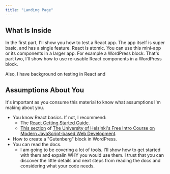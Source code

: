 ```yaml
---
title: "Landing Page"
---
```



## What Is Inside

In the first part, I'll show you how to test a React app. The app itself is super basic, and has a single feature. React is atomic. You can use this mini-app or its components in a larger app. For example a WordPress block. That's part two, I'll show how to use re-usable React components in a WordPress block.

Also, I have background on testing in React and

## Assumptions About You

It's important as you consume this material to know what assumptions I'm making about you.

- You know React basics. If not, I recommend:
  - The [React Getting Started Guide](https://reactjs.org/docs/getting-started.html).
  - [This section](https://fullstackopen.com/en/part2) of [The University of Helsinki's Free Intro Course on Modern JavaScript-based Web Development](https://fullstackopen.com/).
- How to create a "Gutenberg" block in WordPress.
- You can read the docs.
  - I am going to be covering a lot of tools. I'll show how to get started with them and expalin WHY you would use them. I trust that you can discover the little details and next steps from reading the docs and considering what your code needs.
